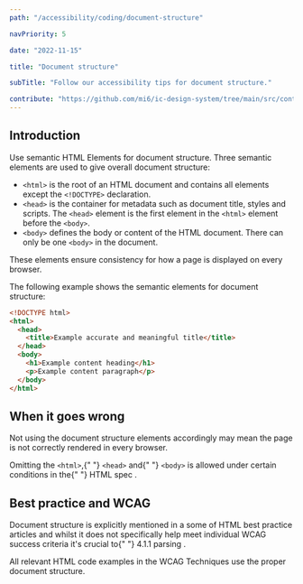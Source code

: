 ```yaml
---
path: "/accessibility/coding/document-structure"

navPriority: 5

date: "2022-11-15"

title: "Document structure"

subTitle: "Follow our accessibility tips for document structure."

contribute: "https://github.com/mi6/ic-design-system/tree/main/src/content/structured/accessibility/coding/document-structure.mdx"
---
```


## Introduction

Use semantic HTML Elements for document structure. Three semantic elements are used to give overall document structure:

- `<html>` is the root of an HTML document and contains all elements except the `<!DOCTYPE>` declaration.
- `<head>` is the container for metadata such as document title, styles and scripts. The `<head>` element is the first element in the `<html>` element before the `<body>`.
- `<body>` defines the body or content of the HTML document. There can only be one `<body>` in the document.

These elements ensure consistency for how a page is displayed on every browser.

The following example shows the semantic elements for document structure:

```html
<!DOCTYPE html>
<html>
  <head>
    <title>Example accurate and meaningful title</title>
  </head>
  <body>
    <h1>Example content heading</h1>
    <p>Example content paragraph</p>
  </body>
</html>
```

## When it goes wrong

Not using the document structure elements accordingly may mean the page is not correctly rendered in every browser.

<p>
  Omitting the <code style={{ backgroundColor: "#EEEFF0" }}>&lt;html&gt;</code>,{" "}
  <code style={{ backgroundColor: "#EEEFF0" }}>&lt;head&gt;</code> and{" "}
  <code style={{ backgroundColor: "#EEEFF0" }}>&lt;body&gt;</code> is allowed
  under certain conditions in the{" "}
  <ic-link
    target="_blank"
    href="https://www.w3.org/TR/2011/WD-html5-20110525/syntax.html#optional-tags"
    rel="noreferer noopener nofollow"
  >
    HTML spec
  </ic-link>
  .
</p>

## Best practice and WCAG

<p>
  Document structure is explicitly mentioned in a some of HTML best practice
  articles and whilst it does not specifically help meet individual WCAG success
  criteria it's crucial to{" "}
  <ic-link
    target="_blank"
    href="https://www.w3.org/WAI/WCAG21/quickref/#parsing"
    rel="noreferer noopener nofollow"
  >
    4.1.1 parsing
  </ic-link>
  .
</p>

All relevant HTML code examples in the WCAG Techniques use the proper document structure.

